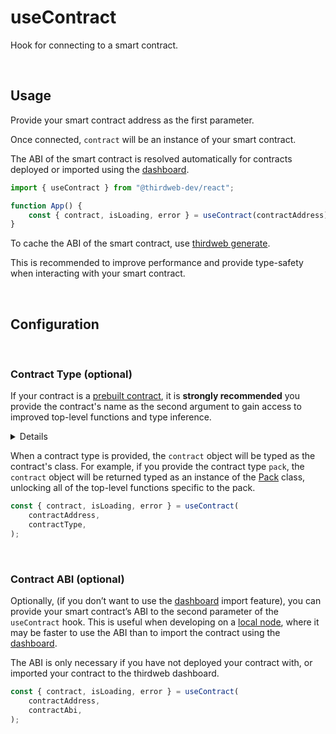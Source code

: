 
# useContract

Hook for connecting to a smart contract.

<br />

## Usage

Provide your smart contract address as the first parameter.

Once connected, `contract` will be an instance of your smart contract.

The ABI of the smart contract is resolved automatically for contracts deployed or imported
using the [dashboard](/dashboard).

```js
import { useContract } from "@thirdweb-dev/react";

function App() {
	const { contract, isLoading, error } = useContract(contractAddress);
}
```

<Callout title="Generate" variant="info">

To cache the ABI of the smart contract, use [thirdweb generate](/cli/generate).

This is recommended to improve performance and provide type-safety when interacting with your smart contract.

</Callout>

<br />

## Configuration

<br />

### Contract Type (optional)

If your contract is a [prebuilt contract](/pre-built-contracts), it is **strongly recommended**
you provide the contract's name as the second argument
to gain access to improved top-level functions and type inference.

<Details summary="View available contract types">
	<UnorderedList>
		<li>
			<b>NFT Drop</b>: <code>"nft-drop"</code>
		</li>
		<li>
			<b>Signature Drop</b>: <code>"signature-drop"</code>
		</li>
		<li>
			<b>Edition Drop</b>: <code>"edition-drop"</code>
		</li>
		<li>
			<b>NFT Collection</b>: <code>"nft-collection"</code>
		</li>
		<li>
			<b>Edition</b>: <code>"edition"</code>
		</li>
		<li>
			<b>Multiwrap</b>: <code>"multiwrap"</code>
		</li>
		<li>
			<b>Pack</b>: <code>"pack"</code>
		</li>
		<li>
			<b>Token Drop</b>: <code>"token-drop"</code>
		</li>
		<li>
			<b>Token</b>: <code>"token"</code>
		</li>
		<li>
			<b>Marketplace</b>: <code>"marketplace"</code> |{" "}
			<code>"marketplace-v3"</code>
		</li>
		<li>
			<b>Split</b>: <code>"split"</code>
		</li>
		<li>
			<b>Vote</b>: <code>"vote"</code>
		</li>
	</UnorderedList>
</Details>

When a contract type is provided, the `contract` object will be typed as the contract's class.
For example, if you provide the contract type `pack`, the `contract`
object will be returned typed as an instance of the [Pack](/typescript/sdk.pack) class, unlocking
all of the top-level functions specific to the pack.

```js
const { contract, isLoading, error } = useContract(
	contractAddress,
	contractType,
);
```

<br />

### Contract ABI (optional)

Optionally, (if you don&rsquo;t want to use the [dashboard](/dashboard) import feature),
you can provide your smart contract&rsquo;s ABI to the second parameter of the `useContract` hook.
This is useful when developing on a [local node](/typescript/sdk.thirdwebsdk#local-nodes),
where it may be faster to use the ABI than to import the contract using the [dashboard](/dashboard).

The ABI is only necessary if you have not deployed your contract with, or imported your contract
to the thirdweb dashboard.

```js
const { contract, isLoading, error } = useContract(
	contractAddress,
	contractAbi,
);
```
